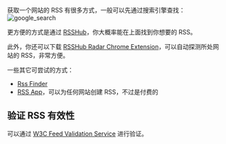 获取一个网站的 RSS 有很多方式，一般可以先通过搜索引擎查找：
![google_search](https://tidyread.s3.us-west-2.amazonaws.com/google_search_rss.png)

更方便的方式是通过 [RSSHub](https://docs.rsshub.app/zh/routes)，你大概率能在上面找到你想要的 RSS。

此外，你还可以下载 [RSSHub Radar Chrome Extension](https://docs.rsshub.app/routes)，可以自动探测所处网站的 RSS，非常方便。

一些其它可尝试的方式：

-   [Rss Finder](https://rssfinder.app/)
-   [RSS App](https://rss.app/)，可以为任何网站创建 RSS，不过是付费的

## 验证 RSS 有效性

可以通过 [W3C Feed Validation Service](https://validator.w3.org/feed/) 进行验证。
